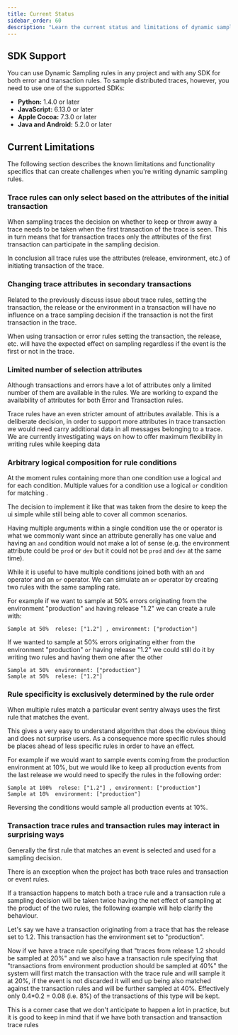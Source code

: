 ```yaml
---
title: Current Status
sidebar_order: 60
description: "Learn the current status and limitations of dynamic sampling implementations."
---
```


## SDK Support

You can use Dynamic Sampling rules in any project and with any SDK for both error and transaction rules. To sample distributed traces, however, you need to use one of the supported SDKs:

- **Python:** 1.4.0 or later
- **JavaScript:** 6.13.0 or later
- **Apple Cocoa:** 7.3.0 or later
- **Java and Android:** 5.2.0 or later

## Current Limitations

The following section describes the known limitations and functionality specifics that can create challenges when you're writing dynamic sampling rules.

### Trace rules can only select based on the attributes of the initial transaction

When sampling traces the decision on whether to keep or throw away a trace needs to be taken when the first transaction
of the trace is seen. This in turn means that for transaction traces only the attributes of the first transaction can
participate in the sampling decision.

In conclusion all trace rules use the attributes (release, environment, etc.) of initiating transaction of the trace.

### Changing trace attributes in secondary transactions

Related to the previously discuss issue about trace rules, setting the transaction, the release or the environment in a
transaction will have no influence on a trace sampling decision if the transaction is not the first transaction in the
trace.

When using transaction or error rules setting the transaction, the release, etc. will have the expected effect on
sampling regardless if the event is the first or not in the trace.

### Limited number of selection attributes

Although transactions and errors have a lot of attributes only a limited number of them are
available in the rules. We are working to expand the availability of attributes for both
Error and Transaction rules.

Trace rules have an even stricter amount of attributes available. This is a deliberate decision,
in order to support more attributes in trace transaction we would need carry additional data in
all messages belonging to a trace. We are currently investigating ways on how to offer maximum
flexibility in writing rules while keeping data

### Arbitrary logical composition for rule conditions

At the moment rules containing more than one condition use a logical `and` for each condition.
Multiple values for a condition use a logical `or` condition for matching .

The decision to implement it like that was taken from the desire to keep the ui simple while still being able to cover
all common scenarios.

Having multiple arguments within a single condition use the or operator is what we commonly want since an attribute
generally has one value and having an `and` condition would not make a lot of sense (e.g. the environment attribute
could be `prod` or `dev` but it could not be `prod` and `dev` at the same time).

While it is useful to have multiple conditions joined both with an `and` operator and an `or` operator. We can simulate
an `or` operator by creating two rules with the same sampling rate.

For example if we want to sample at 50% errors originating from the environment "production" `and` having release "1.2"
we can create a rule with:

```
Sample at 50%  relese: ["1.2"] , environment: ["production"]
```

If we wanted to sample at 50% errors originating either from the environment "production" `or` having release "1.2" we
could still do it by writing two rules and having them one after the other

```
Sample at 50%  environment: ["production"]
Sample at 50%  relese: ["1.2"]
```


### Rule specificity is exclusively determined by the rule order

When multiple rules match a particular event sentry always uses the first rule that matches the event.

This gives a very easy to understand algorithm that does the obvious thing and does not surprise users.
As a consequence more specific rules should be places ahead of less specific rules in order to have an effect.

For example if we would want to sample events coming from the production environment at 10%, but we would like
to keep all production events from the last release we would need to specify the rules in the following order:

```
Sample at 100%  relese: ["1.2"] , environment: ["production"]
Sample at 10%  environment: ["production"]
```

Reversing the conditions would sample all production events at 10%.

### Transaction trace rules and transaction rules may interact in surprising ways

Generally the first rule that matches an event is selected and used for a sampling decision.

There is an exception when the project has both trace rules and transaction or event rules.

If a transaction happens to match both a trace rule and a transaction rule a sampling decision will
be taken twice having the net effect of sampling at the product of the two rules, the following example
will help clarify the behaviour.

Let's say we have a transaction originating from a trace that has the release set to 1.2. This transaction has
the environment set to "production".

Now if we have a trace rule specifying that "traces from release 1.2 should be sampled at 20%" and we also have
a transaction rule specifying that "transactions from environment production should be sampled at 40%" the system
will first match the transaction with the trace rule and will sample it at 20%, if the event is not discarded it will
end up being also matched against the transaction rules and will be further sampled at 40%. Effectively only 0.4*0.2 = 0.08
(i.e. 8%) of the transactions of this type will be kept.

This is a corner case that we don't anticipate to happen a lot in practice, but it is good to keep in mind that if we have
both transaction and transaction trace rules
